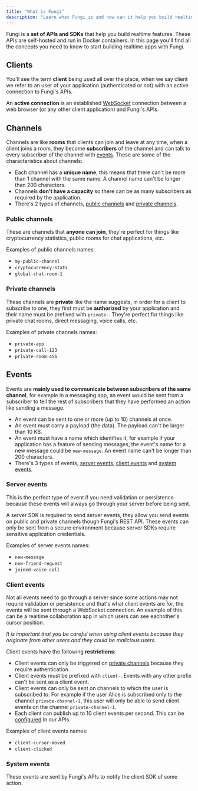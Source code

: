 ```yaml
---
title: "What is Fungi"
description: "Learn what Fungi is and how can it help you build realtime apps."
---
```



Fungi is a **set of APIs and SDKs** that help you build realtime features. These APIs are self-hosted and run in Docker containers. In this page you'll find all the concepts you need to know to start building realtime apps with Fungi.

## Clients

You'll see the term **client** being used all over the place, when we say client we refer to an user of your application (authenticated or not) with an active connection to Fungi's APIs.

An **active connection** is an established [WebSocket](https://wikipedia.org/wiki/WebSocket) connection between a web browser (or any other client application) and Fungi's APIs.

## Channels

Channels are like **rooms** that clients can join and leave at any time, when a client joins a room, they become **subscribers** of the channel and can talk to every subscriber of the channel with [events](#events). These are some of the characteristics about channels:

- Each channel has a **unique name**, this means that there can't be more than 1 channel with the same name. A channel name can't be longer than 200 characters.
- Channels **don't have a capacity** so there can be as many subscribers as required by the application.
- There's 2 types of channels, [public channels](#public-channels) and [private channels](#private-channels).

### Public channels

These are channels that **anyone can join**, they're perfect for things like cryptocurrency statistics, public rooms for chat applications, etc.

Examples of public channels names:

- `my-public-channel`
- `cryptocurrency-stats`
- `global-chat-room-1`

### Private channels

These channels are **private** like the name suggests, in order for a client to subscribe to one, they first must be **authorized** by your application and their name must be prefixed with `private-`. They're perfect for things like private chat rooms, direct messaging, voice calls, etc.

Examples of private channels names:

- `private-app`
- `private-call-123`
- `private-room-456`

## Events

Events are **mainly used to communicate between subscribers of the same channel**, for example in a messaging app, an event would be sent from a subscriber to tell the rest of subscribers that they have performed an action like sending a message.

- An event can be sent to one or more (up to 10) channels at once.
- An event must carry a payload (the data). The payload can't be larger than 10 KB.
- An event must have a name which identifies it, for example if your application has a feature of sending messages, the event's name for a new message could be `new-message`. An event name can't be longer than 200 characters.
- There's 3 types of events, [server events](#server-events), [client events](#client-events) and [system events](#system-events).

### Server events

This is the perfect type of event if you need validation or persistence because these events will always go through your server before being sent.

A server SDK is required to send server events, they allow you send events on public and private channels though Fungi's REST API. These events can only be sent from a secure environment because server SDKs require sensitive application credentials.

Examples of server events names:

- `new-message`
- `new-friend-request`
- `joined-voice-call`

### Client events

Not all events need to go through a server since some actions may not require validation or persistence and that's what client events are for, the events will be sent through a WebSocket connection. An example of this can be a realtime collaboration app in which users can see eachother's cursor position.

_It is important that you be careful when using client events because they originate from other users and they could be malicious users._

Client events have the following **restrictions**:

- Client events can only be triggered on [private channels](#private-channels) because they require authentication.
- Client events must be prefixed with `client-`. Events with any other prefix can't be sent as a client event.
- Client events can only be sent on channels to which the user is subscribed to. For example if the user Alice is subscribed only to the channel `private-channel-1`, this user will only be able to send client events on the channel `private-channel-1`.
- Each client can publish up to 10 client events per second. This can be [configured](/docs/getting-started/installation#websocket-api) in our APIs.

Examples of client events names:

- `client-cursor-moved`
- `client-clicked`

### System events

These events are sent by Fungi's APIs to notify the client SDK of some action.

<SystemEvents />
